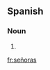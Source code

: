 ==Spanish==

===Noun===
{{head|es|noun form|g=f-p}}

# {{plural of|señora|lang=es|nocat=1}}

[[fr:señoras]]